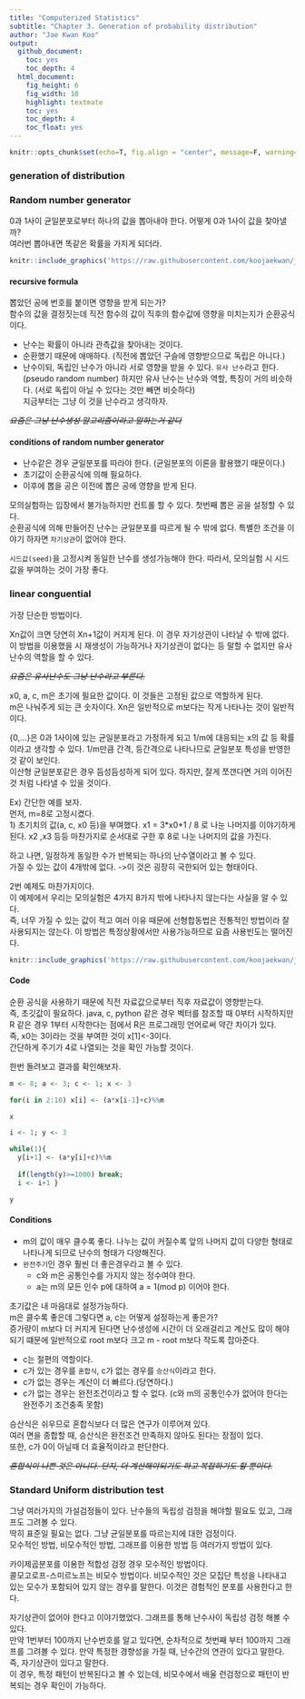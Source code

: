 ```yaml
---
title: "Computerized Statistics"
subtitle: "Chapter 3. Generation of probability distribution"
author: "Jae Kwan Koo"
output:
  github_document:
    toc: yes
    toc_depth: 4
  html_document:
    fig_height: 6
    fig_width: 10
    highlight: textmate
    toc: yes
    toc_depth: 4
    toc_float: yes
---
```

```r
knitr::opts_chunk$set(echo=T, fig.align = "center", message=F, warning=F, fig.height = 8, cache=T, dpi = 300, dev = "png")
```

### generation of distribution  

### Random number generator  

0과 1사이 균일분포로부터 하나의 값을 뽑아내야 한다. 어떻게 0과 1사이 값을 찾아낼까?  
여러번 뽑아내면 똑같은 확률을 가지게 되더라.  

```r
knitr::include_graphics('https://raw.githubusercontent.com/koojaekwan/jaekwan-s-R/d2a9dd03991f12a752fe05bcf4948b79ee7f4bff/Computerized_Statistics/Chapter2/chap2-1.PNG')
```  

#### recursive formula  

뽑았던 공에 번호를 붙이면 영향을 받게 되는가?  
함수의 값을 결정짓는데 직전 함수의 값이 직후의 함수값에 영향을 미치는지가 순환공식이다.  

* 난수는 확률이 아니라 관측값을 찾아내는 것이다.  
* 순환했기 때문에 애매하다. (직전에 뽑았던 구슬에 영향받으므로 독립은 아니다.)  
* 난수이되, 독립인 난수가 아니라 서로 영향을 받을 수 있다. `유사 난수`라고 한다.(pseudo random number)  하지만 유사 난수는 난수와  역할, 특징이 거의 비슷하다. (서로 독립이 아닐 수 있다는 것만 빼면 비슷하다)  
지금부터는 그냥 이 것을 난수라고 생각하자.  

~~*요즘은 그냥 난수생성 알고리즘이라고 말하는거 같다*~~  

#### conditions of random number generator  

* 난수같은 경우 균일분포를 따라야 한다. (균일분포의 이론을 활용했기 때문이다.)  
* 초기값이 순환공식에 의해 필요하다.  
* 이후에 뽑을 공은 이전에 뽑은 공에 영향을 받게 된다.  

모의실험하는 입장에서 불가능하지만 컨트롤 할 수 있다. 첫번째 뽑은 공을 설정할 수 있다.  
순환공식에 의해 만들어진 난수는 균일분포를 따르게 될 수 밖에 없다. 특별한 조건을 이야기 하자면 `자기상관`이 없어야 한다.  

`시드값(seed)`을 고정시켜 동일한 난수를 생성가능해야 한다. 따라서, 모의실험 시 시드값을 부여하는 것이 가장 좋다.  

### linear conguential  

가장 단순한 방법이다.  

Xn값이 크면 당연히 Xn+1값이 커지게 된다. 이 경우 자기상관이 나타날 수 밖에 없다.  
이 방법을 이용했을 시 재생성이 가능하거나 자기상관이 없다는 등 말할 수 없지만 유사난수의 역할을 할 수 있다.  

~~*요즘은 유사난수도 그냥 난수라고 부른다.*~~  

x0, a, c, m은 초기에 필요한 값이다. 이 것들은 고정된 값으로 역할하게 된다.  
m은 나눠주게 되는 큰 숫자이다. Xn은 일반적으로 m보다는 작게 나타나는 것이 일반적이다.  

{0,...}은 0과 1사이에 있는 균일분포라고 가정하게 되고 1/m에 대응되는 x의 값 등 확률이라고 생각할 수 있다. 1/m만큼 간격, 등간격으로 나타나므로 균일분포 특성을 반영한 것 같이 보인다.  
이산형 균일분포같은 경우 듬성듬성하게 되어 있다. 하지만, 잘게 쪼갠다면 거의 이어진 것 처럼 나타낼 수 있을 것이다.  

Ex) 간단한 예를 보자.  
먼저, m=8로 고정시켰다.  
1) 초기치의 값(a, c, x0 등)을 부여했다.
x1 = 3*x0+1 / 8 로 나눈 나머지를 이야기하게 된다. x2 ,x3 등등 마찬가지로 순서대로 구한 후 8로 나눈 나머지의 값을 가진다.  

하고 나면, 일정하게 동일한 수가 반복되는 하나의 난수열이라고 볼 수 있다.  
가질 수 있는 값이 4개밖에 없다. ->이 것은 굉장히 국한되어 있는 형태이다.  

2번 예제도 마찬가지이다.  
이 예제에서 우리는 모의실험은 4가지 8가지 밖에 나타나지 않는다는 사실을 알 수 있다.  
즉, 너무 가질 수 있는 값이 적고 여러 이유 때문에 선형합동법은 전통적인 방법이라 잘 사용되지는 않는다.  이 방법은 특정상황에서만 사용가능하므로 요즘 사용빈도는 떨어진다.  

```r
knitr::include_graphics('https://raw.githubusercontent.com/koojaekwan/jaekwan-s-R/master/Computerized_Statistics/Chapter2/chap2-2.PNG')
```  

#### Code  

순환 공식을 사용하기 때문에 직전 자료값으로부터 직후 자료값이 영향받는다.  
즉, 초깃값이 필요하다.
java, c, python 같은 경우 벡터를 참조할 때 0부터 시작하지만 R 같은 경우 1부터 시작한다는 점에서 R은 프로그래밍 언어로써 약간 차이가 있다.  
즉, x0는 3이라는 것을 부여한 것이 x[1]<-3이다.  
간단하게 주기가 4로 나열되는 것을 확인 가능할 것이다.  

한번 돌려보고 결과를 확인해보자.  

```r
m <- 8; a <- 3; c <- 1; x <- 3

for(i in 2:10) x[i] <- (a*x[i-1]+c)%%m

x
```  

```r
i <- 1; y <- 3

while(1){
  y[i+1] <- (a*y[i]+c)%%m
  
  if(length(y)>=1000) break;
  i <- i+1 }

y
```  



#### Conditions  

* m의 값이 매우 클수록 좋다. 나누는 값이 커질수록 앞의 나머지 값이 다양한 형태로 나타나게 되므로 난수의 형태가 다양해진다.  
* `완전주기`인 경우 훨씬 더 좋은경우라고 볼 수 있다.
    * c와 m은 공통인수를 가지지 않는 정수여야 한다.
    * a는 m의 모든 인수 p에 대하여 a = 1(mod p) 이어야 한다.

초기값은 내 마음대로 설정가능하다.  
m은 클수록 좋은데 그렇다면 a, c는 어떻게 설정하는게 좋은가?  
증가량이 m보다 더 커지게 된다면 난수생성에 시간이 더 오래걸리고 계산도 많이 해야되기 떄문에 일반적으로
root m보다 크고 m - root m보다 작도록 잡아준다.  

* c는 절편의 역할이다.  
* c가 있는 경우를 `혼합식`, c가 없는 경우를 `승산식`이라고 한다.  
* c가 없는 경우는 계산이 더 빠르다.(당연하다.)  
* c가 없는 경우는 완전조건이라고 할 수 없다. (c와 m의 공통인수가 없어야 한다는 완전주기 조건충족 못함)  

승산식은 쉬우므로 혼합식보다 더 많은 연구가 이루어져 있다.  
여러 면을 종합할 때, 승산식은 완전조건 만족하지 않아도 된다는 장점이 있다.  
또한, c가 0이 아닐때 더 효율적이라고 판단한다.  

~~*혼합식이 나쁜 것은 아니다. 단지, 더 계산해야되기도 하고 복잡하기도 할 뿐이다.*~~



### Standard Uniform distribution test  

그냥 여러가지의 가설검정들이 있다. 난수들의 독립성 검정을 해야할 필요도 있고, 그래프도 그려볼 수 있다.  
딱히 표준일 필요는 없다. 그냥 균일분포를 따르는지에 대한 검정이다.  
모수적인 방법, 비모수적인 방법, 그래프를 이용한 방법 등 여러가지 방법이 있다.  

카이제곱분포를 이용한 적합성 검정 경우 모수적인 방법이다.  
콜모고로프-스미르노프는 비모수 방법이다. 비모수적인 것은 모집단 특성을 나타내고 있는 모수가 포함되어 있지 않는 경우를 말한다. 이것은 경험적인 분포를 사용한다고 한다.

자기상관이 없어야 한다고 이야기했었다. 그래프를 통해 난수사이 독립성 검정 해볼 수 있다.  
만약 1번부터 100까지 난수번호를 알고 있다면, 순차적으로 첫번째 부터 100까지 그래프를 그려볼 수 있다. 만약 특정한 경향성을 가질 때, 난수간의 연관이 있다고 말한다. 즉, 자기상관이 있다고 말한다.  
이 경우, 특정 패턴이 반복된다고 볼 수 있는데, 비모수에서 배울 런검정으로 패턴이 반복되는 경우 확인이 가능하다.